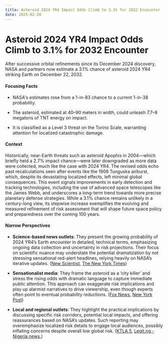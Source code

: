 ```yaml
---
title: Asteroid 2024 YR4 Impact Odds Climb to 3.1% for 2032 Encounter
date: 2025-02-20
---
```


# Asteroid 2024 YR4 Impact Odds Climb to 3.1% for 2032 Encounter

After successive orbital refinements since its December 2024 discovery, NASA and partners now estimate a 3.1% chance of asteroid 2024 YR4 striking Earth on December 22, 2032.

#### Focusing Facts

- NASA's estimates rose from a 1-in-83 chance to a current 1-in-38 probability.

- The asteroid, estimated at 40–90 meters in width, could unleash 7.7–8 megatons of TNT energy on impact.

- It is classified as a Level 3 threat on the Torino Scale, warranting attention for localized catastrophic damage.

#### Context

Historically, near-Earth threats such as asteroid Apophis in 2004—which briefly held a 2.7% impact chance—were later downgraded as more data were collected, much like the case with 2024 YR4. The revised odds echo past recalculations seen after events like the 1908 Tunguska airburst, which, despite its devastating localized effects, left minimal global consequences. This event signals improvements in early detection and tracking technologies, including the use of advanced space telescopes like the James Webb, and underscores a long-term trend towards more precise planetary defense strategies. While a 3.1% chance remains unlikely in a century-long view, its stepwise increase exemplifies the evolving and measured refinement of risk assessment that will shape future space policy and preparedness over the coming 100 years.

#### Narrow Perspectives

- **Science-based news outlets**: They present the growing probability of 2024 YR4’s Earth encounter in detailed, technical terms, emphasizing ongoing data collection and uncertainty in risk projections. Their focus on scientific nuance may understate the potential dramatization by not stressing sensational red-alert headlines, relying heavily on NASA’s iterative updates. ([New Scientist](https://www.newscientist.com/article/2468890-odds-of-asteroid-2024-yr4-hitting-earth-in-2032-have-reached-new-high/), [The New York Times](https://www.nytimes.com/2025/02/18/science/asteroid-2024-yr4-impact.html))

- **Sensationalist media**: They frame the asteroid as a ‘city killer’ and stress the rising odds with dramatic language to capture immediate public attention. This approach can exaggerate risk implications and play up alarmist narratives to drive viewership, even though experts often point to eventual probability reductions. ([Fox News](https://www.foxnews.com/us/odds-massive-asteroid-striking-earth-increase-again-nasa), [New York Post](https://nypost.com/2025/02/18/science/odds-of-the-city-killing-yr4-asteroid-hitting-earth-are-up/))

- **Local and regional outlets**: They highlight the practical implications by discussing specific risk corridors, potential local impacts, and offering reassurances based on NASA’s updates. Such reporting may overemphasize localized risk details to engage local audiences, possibly inflating concerns despite overall low global risk. ([KTLA 5](https://ktla.com/news/local-news/nasa-reports-increased-chance-of-city-killer-asteroid-hitting-earth/), [Legit.ng - Nigeria news.](https://www.legit.ng/world/1641119-nasa-expert-lists-countries-affected-by-huge-rock-sun-hit-earth/))
